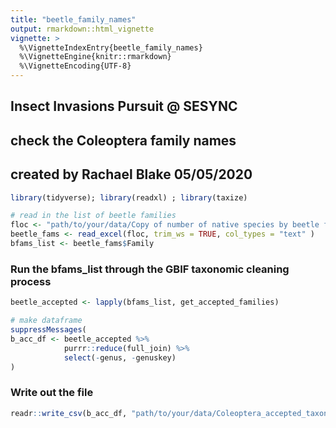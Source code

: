 ```yaml
---
title: "beetle_family_names"
output: rmarkdown::html_vignette
vignette: >
  %\VignetteIndexEntry{beetle_family_names}
  %\VignetteEngine{knitr::rmarkdown}
  %\VignetteEncoding{UTF-8}
---
```


####################################################################
## Insect Invasions Pursuit @ SESYNC                              ##
## check the Coleoptera family names                              ##
## created by Rachael Blake    05/05/2020                         ##
####################################################################

```r
library(tidyverse); library(readxl) ; library(taxize)

# read in the list of beetle families
floc <- "path/to/your/data/Copy of number of native species by beetle family in regions2.xlsx"
beetle_fams <- read_excel(floc, trim_ws = TRUE, col_types = "text" )
bfams_list <- beetle_fams$Family
```

### Run the bfams_list through the GBIF taxonomic cleaning process
```r

beetle_accepted <- lapply(bfams_list, get_accepted_families)

# make dataframe
suppressMessages(
b_acc_df <- beetle_accepted %>%
            purrr::reduce(full_join) %>%
            select(-genus, -genuskey)
)
```

### Write out the file
```r
readr::write_csv(b_acc_df, "path/to/your/data/Coleoptera_accepted_taxonomy.csv")
```
